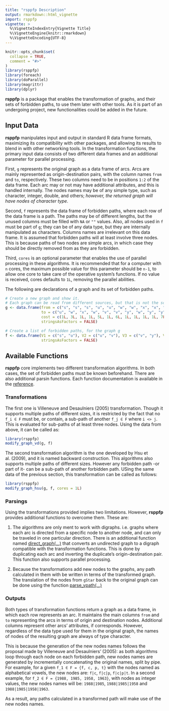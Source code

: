 ```yaml
---
title: "rsppfp Description"
output: rmarkdown::html_vignette
import: rsppfp
vignette: >
  %\VignetteIndexEntry{Vignette Title}
  %\VignetteEngine{knitr::rmarkdown}
  %\VignetteEncoding{UTF-8}
---
```


```r
knitr::opts_chunk$set(
  collapse = TRUE,
  comment = "#>"
)
library(rsppfp)
library(foreach)
library(doParallel)
library(magrittr)
library(dplyr)
```

**rsppfp** is a package that enables the transformation of graphs, and their sets of forbidden paths, to use them later with other tools. As it is part of an undergoing project, new functionalities could be added in the future.


## Input Data
**rsppfp** manipulates input and output in standard R data frame formats, maximizing its compatibility with other packages, and allowing its results to blend in with other networking tools. In the transformation functions, the primary input data consists of two different data frames and an additional parameter for parallel processing. 

First, `g`  represents the original graph as a data frame of arcs. Arcs are mainly represented as origin-destination pairs, with the column names `from` and `to`, respectively. These two columns need to be in positions `1:2` of the data frame. Each arc may or not may have additional attributes, and this is handled internally. The nodes names may be of any simple type, such as character, integer, double, and others; _however, the returned graph will have nodes of character type_.

Second, `f` represents the data frame of forbidden paths, where each row of the data frame is a path. The paths may be of different lengths, but the unused columns must be filled with `NA` or `""` values. Also, all nodes used in `f` must be part of `g`; they can be of any data type, but they are internally manipulated as characters. Columns names are irrelevant on this data frame. It is assumed that forbidden paths will at least involve three nodes. This is because paths of two nodes are simple arcs, in which case they should be directly removed from  as they are forbidden.

Third, `cores` is an optional parameter that enables the use of parallel processing in these algorithms. It is recommended that for a computer with `n` cores, the maximum possible value for this parameter should be `n-1`, to allow one core to take care of the operative system’s functions. If no value is received, cores defaults to `1L`, removing the parallel abilities.

The following are declarations of a graph and its set of forbidden paths. 


```r
# Create a new graph and show it.
# Each graph can be read from different sources, but that is not the scope of rsppfp.
g <- data.frame(from = c("s", "s", "s", "u", "u", "w", "w", "x", "x", "v", "v", "y", "y"), 
                to = c("u", "w", "x", "w", "v", "v", "y", "w", "y", "y", "t", "t", "u"), 
                cost = c(1L, 3L, 1L, 1L, 5L, 1L, 6L, 1L, 1L, 1L, 1L, 7L, 8L), 
                stringsAsFactors = FALSE)

# Create a list of forbidden paths, for the graph g
f <- data.frame(V1 = c("s", "u"), V2 = c("u", "v"), V3 = c("v", "y"), V4 = c("t", "u"), 
                stringsAsFactors = FALSE)
```


## Available Functions
**rsppfp** core implements two different transformation algorithms. In both cases, the set of forbidden paths must be known beforehand. There are also additional parsin functions. Each function documentation is available in the [reference](reference/index.html).

### Transformations
The first one is Villeneuve and Desaulniers (2005) transformation. Though it supports multiple paths of different sizes, it is restricted by the fact that no `f_i ∈ F` must be, or contain, a sub-path of another `f_j ∈ F`  where `i <> j`. This is evaluated for sub-paths of at least three nodes. Using the data from above, it can be called as:

```r
library(rsppfp)
modify_graph_vd(g, f)
```

The second transformation algorithm is the one developed by Hsu et al. (2009), and it is named backward construction. This algorithms also supports multiple paths of different sizes. However any forbidden path -or part of it- can be a sub-path of another forbidden path. USing the same data of the previous section, this transformation can be called as follows:


```r
library(rsppfp)
modify_graph_hsu(g, f, cores = 1L)

```



### Parsings
Using the transformations provided implies two limitations. However, **rsppfp** provides additional functions to overcome them. These are:

  1. The algorithms are only ment to work with digraphs. i.e. graphs where each arc is directed from a specific node to another node, and can only be traveled in one particular direction. There is an additional function named [direct_graph(...)](reference/direct_graph.html) that converts an undirected graph to a digraph compatible with the transformation functions. This is done by duplicating each arc and inverting the duplicate’s origin-destination pair. This function also supports parallel processing.
 
  2. Because the transformations add new nodes to the graphs, any path calculated in them with be written in terms of the transformed graph. The translation of the nodes from `gStar` back to the original graph can be done using the function [parse_vpath(...)](reference/parse_vpath.html)
  

### Outputs
Both types of transformation functions return a graph as a data frame, in which each row represents an arc. It maintains the main columns `from` and `to` representing the arcs in terms of origin and destination nodes. Additional columns represent other  arcs’ attributes, if corresponds. However, regardless of the data type used for them in the original graph, the names of nodes of the resulting graph are always of type character. 

This is because the generation of the new nodes names follows the proposal made by Villeneuve and Desaulniers’ (2005): as both algorithms loop through each node on each forbidden path, new nodes names are generated by incrementally concatenating the original names, split by pipe. For example, for a given `f_1 ∈ F = {f, c, p, t}` with the nodes named as alphabetical vowels, the new nodes are: `f|c`, `f|c|p`, `f|c|p|t`. In a second example, for `f_2 ∈ F = {1988, 1985, 1958, 1963}`, with nodes as integer values, the new nodes names will be: `1988|1985`, `1988|1985|1958` and `1988|1985|1958|1963`.

As a result, any paths calculated in a transformed path will make use of the new nodes names. 